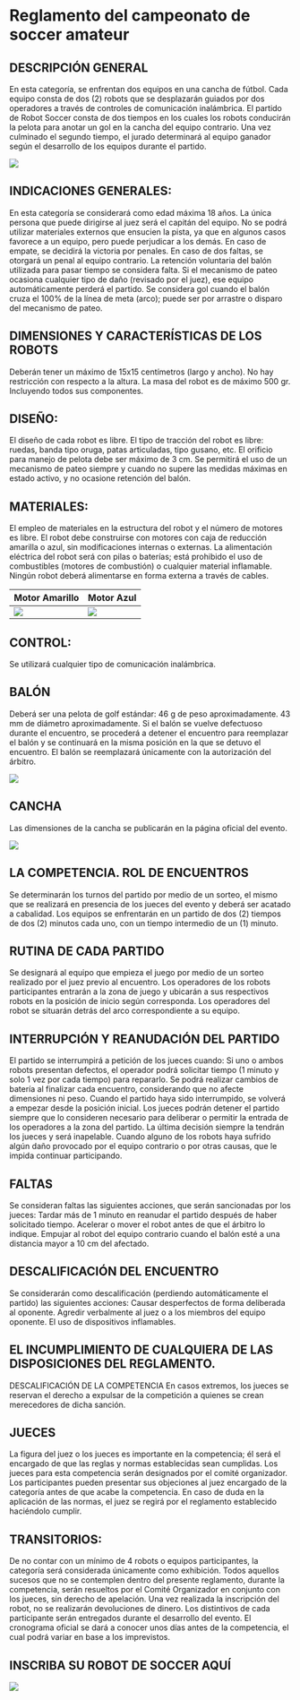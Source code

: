 # Reglamento del campeonato de soccer amateur

## DESCRIPCIÓN GENERAL

En esta categoría, se enfrentan dos equipos en una cancha de fútbol. Cada equipo consta de dos (2) robots que se desplazarán guiados por dos operadores a través de controles de comunicación inalámbrica. El partido de Robot Soccer consta de dos tiempos en los cuales los robots conducirán la pelota para anotar un gol en la cancha del equipo contrario. Una vez culminado el segundo tiempo, el jurado determinará al equipo ganador según el desarrollo de los equipos durante el partido.

![](images/robot_soccer%20amateur_artesanal-100.jpg){fig-align="center"}

## INDICACIONES GENERALES:

En esta categoría se considerará como edad máxima 18 años. La única persona que puede dirigirse al juez será el capitán del equipo. No se podrá utilizar materiales externos que ensucien la pista, ya que en algunos casos favorece a un equipo, pero puede perjudicar a los demás. En caso de empate, se decidirá la victoria por penales. En caso de dos faltas, se otorgará un penal al equipo contrario. La retención voluntaria del balón utilizada para pasar tiempo se considera falta. Si el mecanismo de pateo ocasiona cualquier tipo de daño (revisado por el juez), ese equipo automáticamente perderá el partido. Se considera gol cuando el balón cruza el 100% de la línea de meta (arco); puede ser por arrastre o disparo del mecanismo de pateo.

## DIMENSIONES Y CARACTERÍSTICAS DE LOS ROBOTS

Deberán tener un máximo de 15x15 centímetros (largo y ancho). No hay restricción con respecto a la altura. La masa del robot es de máximo 500 gr. Incluyendo todos sus componentes.

## DISEÑO:

El diseño de cada robot es libre. El tipo de tracción del robot es libre: ruedas, banda tipo oruga, patas articuladas, tipo gusano, etc. El orificio para manejo de pelota debe ser máximo de 3 cm. Se permitirá el uso de un mecanismo de pateo siempre y cuando no supere las medidas máximas en estado activo, y no ocasione retención del balón.

## MATERIALES:

El empleo de materiales en la estructura del robot y el número de motores es libre. El robot debe construirse con motores con caja de reducción amarilla o azul, sin modificaciones internas o externas. La alimentación eléctrica del robot será con pilas o baterías; está prohibido el uso de combustibles (motores de combustión) o cualquier material inflamable. Ningún robot deberá alimentarse en forma externa a través de cables.

| Motor Amarillo                     | Motor Azul                     |
|------------------------------------|--------------------------------|
| ![](images/motor_amarillo-100.jpg) | ![](images/motor_azul-100.jpg) |

## CONTROL:

Se utilizará cualquier tipo de comunicación inalámbrica.

## BALÓN

Deberá ser una pelota de golf estándar: 46 g de peso aproximadamente. 43 mm de diámetro aproximadamente. Si el balón se vuelve defectuoso durante el encuentro, se procederá a detener el encuentro para reemplazar el balón y se continuará en la misma posición en la que se detuvo el encuentro. El balón se reemplazará únicamente con la autorización del árbitro.

![](images/Robbot_soccer_pelota-100.jpg){fig-align="center"}

## CANCHA

Las dimensiones de la cancha se publicarán en la página oficial del evento.

![](images/Robbot_soccer_cancha-100.jpg){fig-align="center"}

## LA COMPETENCIA. ROL DE ENCUENTROS

Se determinarán los turnos del partido por medio de un sorteo, el mismo que se realizará en presencia de los jueces del evento y deberá ser acatado a cabalidad. Los equipos se enfrentarán en un partido de dos (2) tiempos de dos (2) minutos cada uno, con un tiempo intermedio de un (1) minuto.

## RUTINA DE CADA PARTIDO

Se designará al equipo que empieza el juego por medio de un sorteo realizado por el juez previo al encuentro. Los operadores de los robots participantes entrarán a la zona de juego y ubicarán a sus respectivos robots en la posición de inicio según corresponda. Los operadores del robot se situarán detrás del arco correspondiente a su equipo.

## INTERRUPCIÓN Y REANUDACIÓN DEL PARTIDO

El partido se interrumpirá a petición de los jueces cuando: Si uno o ambos robots presentan defectos, el operador podrá solicitar tiempo (1 minuto y solo 1 vez por cada tiempo) para repararlo. Se podrá realizar cambios de batería al finalizar cada encuentro, considerando que no afecte dimensiones ni peso. Cuando el partido haya sido interrumpido, se volverá a empezar desde la posición inicial. Los jueces podrán detener el partido siempre que lo consideren necesario para deliberar o permitir la entrada de los operadores a la zona del partido. La última decisión siempre la tendrán los jueces y será inapelable. Cuando alguno de los robots haya sufrido algún daño provocado por el equipo contrario o por otras causas, que le impida continuar participando.

## FALTAS

Se consideran faltas las siguientes acciones, que serán sancionadas por los jueces: Tardar más de 1 minuto en reanudar el partido después de haber solicitado tiempo. Acelerar o mover el robot antes de que el árbitro lo indique. Empujar al robot del equipo contrario cuando el balón esté a una distancia mayor a 10 cm del afectado.

## DESCALIFICACIÓN DEL ENCUENTRO

Se considerarán como descalificación (perdiendo automáticamente el partido) las siguientes acciones: Causar desperfectos de forma deliberada al oponente. Agredir verbalmente al juez o a los miembros del equipo oponente. El uso de dispositivos inflamables.

## EL INCUMPLIMIENTO DE CUALQUIERA DE LAS DISPOSICIONES DEL REGLAMENTO.

DESCALIFICACIÓN DE LA COMPETENCIA En casos extremos, los jueces se reservan el derecho a expulsar de la competición a quienes se crean merecedores de dicha sanción.

## JUECES

La figura del juez o los jueces es importante en la competencia; él será el encargado de que las reglas y normas establecidas sean cumplidas. Los jueces para esta competencia serán designados por el comité organizador. Los participantes pueden presentar sus objeciones al juez encargado de la categoría antes de que acabe la competencia. En caso de duda en la aplicación de las normas, el juez se regirá por el reglamento establecido haciéndolo cumplir.

## TRANSITORIOS:

De no contar con un mínimo de 4 robots o equipos participantes, la categoría será considerada únicamente como exhibición. Todos aquellos sucesos que no se contemplen dentro del presente reglamento, durante la competencia, serán resueltos por el Comité Organizador en conjunto con los jueces, sin derecho de apelación. Una vez realizada la inscripción del robot, no se realizarán devoluciones de dinero. Los distintivos de cada participante serán entregados durante el desarrollo del evento. El cronograma oficial se dará a conocer unos días antes de la competencia, el cual podrá variar en base a los imprevistos.

## INSCRIBA SU ROBOT DE SOCCER AQUÍ

[![](images/Eventos CrespiBot.png){fig-align="center"}](https://profechrisjara.github.io/CrespiBot/)
